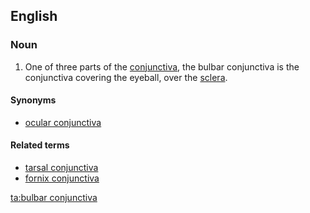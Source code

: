 ==English==
{{wikipedia|conjunctiva}}
===Noun===
{{en-noun|pl2=bulbar conjunctivae}}

# {{context|anatomy|lang=en}} One of three parts of the [[conjunctiva]], the bulbar conjunctiva is the conjunctiva covering the eyeball, over the [[sclera]].

====Synonyms====
* [[ocular conjunctiva]]

====Related terms====
* [[tarsal conjunctiva]]
* [[fornix conjunctiva]]

[[ta:bulbar conjunctiva]]